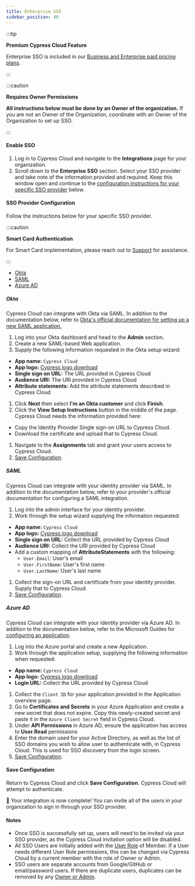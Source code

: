 ```yaml
---
title: Enterprise SSO
sidebar_position: 40
---
```


:::tip

<strong>
  <Icon name="star" /> Premium Cypress Cloud Feature
</strong>

Enterprise SSO is included in our
[Business and Enterprise paid pricing plans](https://www.cypress.io/pricing).

:::

:::caution

<strong>Requires Owner Permissions</strong>

**All instructions below must be done by an Owner of the organization.** If you
are not an Owner of the Organization, coordinate with an Owner of the
Organization to set up SSO.

:::

#### Enable SSO

1. Log in to Cypress Cloud and navigate to the **Integrations** page for your
   organization.
2. Scroll down to the **Enterprise SSO** section. Select your SSO provider and
   take note of the information provided and required. Keep this window open and
   continue to the
   [configuration instructions for your specific SSO provider](#SSO-Provider-Configuration)
   below.

#### SSO Provider Configuration

Follow the instructions below for your specific SSO provider.

:::caution

<strong>Smart Card Authentication</strong>

For Smart Card implementation, please reach out to
[Support](mailto:support@cypress.io) for assistance.

:::

- [Okta](#Okta)
- [SAML](#SAML)
- [Azure AD](#Azure-AD)

##### **Okta**

Cypress Cloud can integrate with Okta via SAML. In addition to the documentation
below, refer to
[Okta's official documentation for setting up a new SAML application.](https://developer.okta.com/docs/guides/saml-application-setup/overview/)

1. Log into your Okta dashboard and head to the **Admin** section.
   <DocsImage
     src="/img/guides/cloud/sso/okta-admin-cypress-sso-setup.png"
     alt="Okta Admin"
   />
1. Create a new SAML-based Web application.
   <DocsImage
     src="/img/guides/cloud/sso/okta-add-application-step1-cypress-sso.png"
     alt="Create Okta SAML App"
   />
   <DocsImage
     src="/img/guides/cloud/sso/okta-add-application-step3-cypress-sso.png"
     alt="Create Okta SAML App"
     width={600}
   />
1. Supply the following information requested in the Okta setup wizard:

- **App name:** `Cypress Cloud`
- **App logo:** [Cypress logo download](https://on.cypress.io/logo)
- **Single sign on URL:** The URL provided in Cypress Cloud
- **Audience URI:** The URI provided in Cypress Cloud
- **Attribute statements:** Add the attribute statements described in Cypress
  Cloud

1. Click **Next** then select **I'm an Okta customer** and click **Finish**.
1. Click the **View Setup Instructions** button in the middle of the page.
   Cypress Cloud needs the information provided here:

- Copy the Identity Provider Single sign-on URL to Cypress Cloud.
- Download the certificate and upload that to Cypress Cloud.
  <DocsImage
    src="/img/guides/cloud/sso/okta-download-certificate-for-cypress-dashboard.png"
    alt="Download Certificate"
  />

1. Navigate to the **Assignments** tab and grant your users access to Cypress
   Cloud.
1. [Save Configuration](#Save-Configuration).

##### **SAML**

Cypress Cloud can integrate with your identity provider via SAML. In addition to
the documentation below, refer to your provider's official documentation for
configuring a SAML integration.

<DocsImage src="/img/guides/cloud/sso/enterprise-SSO-SAML.png" alt="SAML SSO" />

1. Log into the admin interface for your identity provider.
1. Work through the setup wizard supplying the information requested:

- **App name:** `Cypress Cloud`
- **App logo:** [Cypress logo download](https://on.cypress.io/logo)
- **Single sign on URL:** Collect the URL provided by Cypress Cloud
- **Audience URI:** Collect the URI provided by Cypress Cloud
- Add a custom mapping of **AttributeStatements** with the following:
  - `User.Email`: User's email
  - `User.FirstName`: User's first name
  - `User.LastName`: User's last name

1. Collect the sign-on URL and certificate from your identity provider. Supply
   that to Cypress Cloud.
1. [Save Configuration](#Save-Configuration).

##### **Azure AD**

Cypress Cloud can integrate with your identity provider via Azure AD. In
addition to the documentation below, refer to the Microsoft Guides for
[configuring an application](https://docs.microsoft.com/en-us/azure/active-directory/develop/quickstart-register-app).

1. Log into the Azure portal and create a new Application.
1. Work through the application setup, supplying the following information when
   requested:

- **App name:** `Cypress Cloud`
- **App logo:** [Cypress logo download](https://on.cypress.io/logo)
- **Login URL:** Collect the URL provided by Cypress Cloud

1. Collect the `Client ID` for your application provided in the Application
   overview page.
1. Go to **Certificates and Secrets** in your Azure Application and create a new
   secret that does not expire. Copy this newly-created secret and paste it in
   the `Azure Client Secret` field in Cypress Cloud.
1. Under **API Permissions** in Azure AD, ensure the application has access to
   **User.Read** permissions
1. Enter the domain used for your Active Directory, as well as the list of SSO
   domains you wish to allow user to authenticate with, in Cypress Cloud. This
   is used for SSO discovery from the login screen.
1. [Save Configuration](#Save-Configuration).

#### Save Configuration

Return to Cypress Cloud and click **Save Configuration**. Cypress Cloud will
attempt to authenticate.

🎉 Your integration is now complete! You can invite all of the users in your
organization to sign in through your SSO provider.

#### Notes

- Once SSO is successfully set up, users will need to be invited via your SSO
  provider, as the Cypress Cloud invitation option will be disabled.
- All SSO Users are initially added with the
  [User Role](/guides/cloud/account-management/users#User-roles) of Member. If a
  User needs different User Role permissions, this can be changed via Cypress
  Cloud by a current member with the role of Owner or Admin.
- SSO users are separate accounts from Google/GitHub or email/password users. If
  there are duplicate users, duplicates can be removed by any
  [Owner or Admin](/guides/cloud/account-management/users#User-roles).
